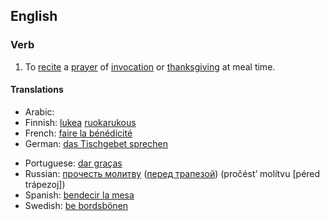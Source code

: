 ==English==
{{wikipedia|Grace (prayer)}}

===Verb===
{{infl|en|verb|head=to [[say]] [[grace]]}}

#{{idiom}} To [[recite]] a [[prayer]] of [[invocation]] or [[thanksgiving]] at meal time.

====Translations====
{{top}}
*Arabic: {{Arab|([[صلاة الشكر لله]]}} {{Arab|([[قبل]] [[أكل|الأكل]] [[بعد|وبعد]]}} {{IPAchar|(ʂállatu š-šúkri li-llāhi [qábla al-’ákli wa-báʕd])}}
*Finnish: [[lukea]] [[ruokarukous]]
*French: [[faire la bénédicité]]
*German: [[das Tischgebet sprechen]]
{{mid}}
*Portuguese: [[dar graças]]
*Russian: [[прочесть молитву]] ([[трапеза|перед трапезой]]) (pročést’ molítvu [péred trápezoj])
*Spanish: [[bendecir la mesa]]
*Swedish: [[be bordsbönen]]
{{bottom}}

{{rfd}}